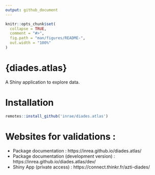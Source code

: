 ```yaml
---
output: github_document
---
```


<!-- README.md is generated from README.Rmd. Please edit that file -->

```r
knitr::opts_chunk$set(
  collapse = TRUE,
  comment = "#>",
  fig.path = "man/figures/README-",
  out.width = "100%"
)
```

# {diades.atlas}

A Shiny application to explore data.

# Installation

```r
remotes::install_github('inrae/diades.atlas')
```


# Websites for validations :

- Package documentation : https://inrea.github.io/diades.atlas/ 
- Package documentation (development version) : https://inrea.github.io/diades.atlas/dev/ 
- Shiny App (private access) : https://connect.thinkr.fr/azti-diades/


